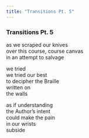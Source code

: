 ```yaml
---
title: "Transitions Pt. 5"
---
```


### Transitions Pt. 5

as we scraped our knives<br>
over this course, course canvas<br>
in an attempt to salvage<br>

we tried<br>
we tried our best<br>
to decipher the Braille<br>
written on<br>
the walls<br>

as if understanding<br>
the Author's intent<br>
could make the pain<br>
in our wrists<br>
subside<br>

<br>

